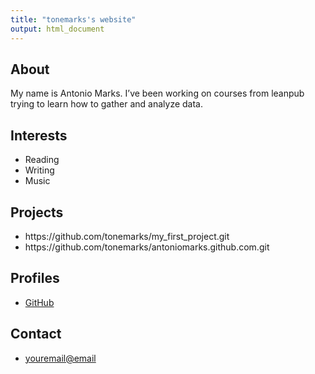 ```yaml
---
title: "tonemarks's website"
output: html_document
---
```

## About

My name is Antonio Marks. I've been working on courses from leanpub trying to learn how to gather and analyze data.

## Interests
 
* Reading
* Writing
* Music
 
## Projects
 
* https://github.com/tonemarks/my_first_project.git
* https://github.com/tonemarks/antoniomarks.github.com.git
 
## Profiles 
 
* [GitHub](http://github.com/tonemarks)
 
## Contact
 
* [youremail@email](mailto:marksantonio12@gmail.com)